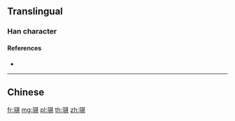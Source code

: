 {{character info/new}}
{{also|騏}}
==Translingual==

===Han character===
{{Han char|rn=187|rad=马|as=08|sn=11|four=|canj=NMTMC|ids=⿰马其}}

====References====
* {{Han ref|kx=1447.241|hdz=74560.010|uh=9A90|ud=39568}}

----

==Chinese==
{{zh-see|騏}}

[[fr:骐]]
[[mg:骐]]
[[pl:骐]]
[[th:骐]]
[[zh:骐]]